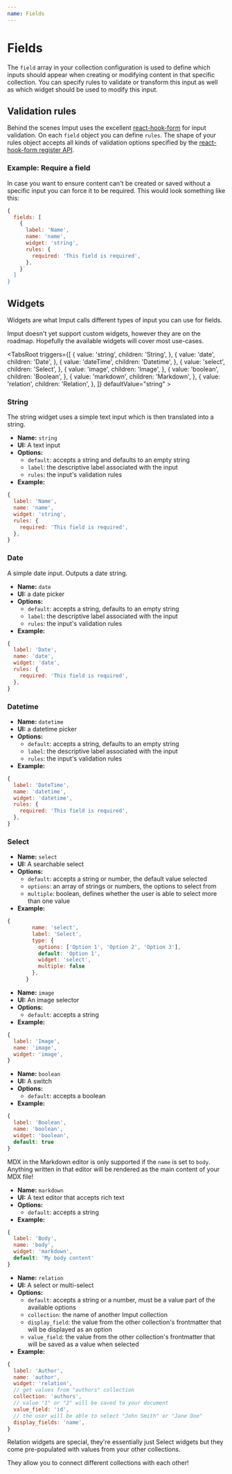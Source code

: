 ```yaml
---
name: Fields
---
```

# Fields

The `field` array in your collection configuration is used to define which inputs should appear when creating or modifying content in that specific collection. You can specify rules to validate or transform this input as well as which widget should be used to modify this input.

## Validation rules

Behind the scenes Imput uses the excellent [react-hook-form](https://react-hook-form.com/) for input validation. On each `field` object you can define `rules`. The shape of your rules object accepts all kinds of validation options specified by the [react-hook-form register API](https://react-hook-form.com/api/useform/register/).

### Example: Require a field

In case you want to ensure content can't be created or saved without a specific input you can force it to be required. This would look something like this:

```js
{
  fields: [
    {
      label: 'Name',
      name: 'name',
      widget: 'string',
      rules: {
        required: 'This field is required',
      },
    }`
  ]
}
```

## Widgets

Widgets are what Imput calls different types of input you can use for fields.

<Note>

Imput doesn't yet support custom widgets, however they are on the roadmap. Hopefully the available widgets will cover most use-cases.

</Note>

<TabsRoot triggers={[
{
value: 'string',
children: 'String',
},
{
value: 'date',
children: 'Date',
},
{
value: 'dateTime',
children: 'Datetime',
},
{
value: 'select',
children: 'Select',
},
{
value: 'image',
children: 'Image',
},
{
value: 'boolean',
children: 'Boolean',
},
{
value: 'markdown',
children: 'Markdown',
},
{
value: 'relation',
children: 'Relation',
},
]} defaultValue="string" >

<TabsContent value="string" >

### String

The string widget uses a simple text input which is then translated into a string.

  - **Name:** `string`
  - **UI:** A text input
  - **Options:**
    - `default`: accepts a string and defaults to an empty string
    - `label`: the descriptive label associated with the input
    - `rules`: the input's validation rules
  - **Example:**

```javascript
{
  label: 'Name',
  name: 'name',
  widget: 'string',
  rules: {
    required: 'This field is required',
  },
}
```

</TabsContent>

<TabsContent value="date" >

### Date

A simple date input. Outputs a date string.

  - **Name:** `date`
  - **UI:** a date picker
  - **Options:**
    - `default`: accepts a string, defaults to an empty string
    - `label`:  the descriptive label associated with the input
    - `rules`: the input's validation rules
  - **Example:**

```javascript
{
  label: 'Date',
  name: 'date',
  widget: 'date',
  rules: {
    required: 'This field is required',
  },
}
```

</TabsContent>

<TabsContent value="dateTime" >

### Datetime

  - **Name:** `datetime`
  - **UI:** a datetime picker
  - **Options:**
    - `default`: accepts a string, defaults to an empty string
    - `label`:  the descriptive label associated with the input
    - `rules`: the input's validation rules
  - **Example:**

```javascript
{
  label: 'DateTime',
  name: 'datetime',
  widget: 'datetime',
  rules: {
    required: 'This field is required',
  },
}
```

</TabsContent>

<TabsContent value="select" >

### Select

  - **Name:** `select`
  - **UI:** A searchable select
  - **Options:**
    - `default`: accepts a string or number, the default value selected
    - `options`: an array of strings or numbers, the options to select from
    - `multiple`: boolean, defines whether the user is able to select more than one value
  - **Example:**

```javascript
{
        name: 'select',
        label: 'Select',
        type: {
          options: ['Option 1', 'Option 2', 'Option 3'],
          default: 'Option 1',
          widget: 'select',
          multiple: false
        },
      }
```

</TabsContent>

<TabsContent value="image" >

  - **Name:** `image`
  - **UI:** An image selector
  - **Options:**
    - `default`: accepts a string
  - **Example:**

```js
{
  label: 'Image',
  name: 'image',
  widget: 'image',
}
```

</TabsContent>

<TabsContent value="boolean" >

  - **Name:** `boolean`
  - **UI:** A switch
  - **Options:**
    - `default`: accepts a boolean
  - **Example:**

```js
{
  label: 'Boolean',
  name: 'boolean',
  widget: 'boolean',
  default: true
}
```

</TabsContent>

<TabsContent value="markdown" >

<Note>

MDX in the Markdown editor is only supported if the `name` is set to `body`. Anything written in that editor will be rendered as the main content of your MDX file!

</Note>

  - **Name:** `markdown`
  - **UI:** A text editor that accepts rich text
  - **Options:**
    - `default`: accepts a string
  - **Example:**

```js
{
  label: 'Body',
  name: 'body',
  widget: 'markdown',
  default: 'My body content'
}
```

</TabsContent>

<TabsContent value="relation" >

  - **Name:** `relation`
  - **UI:** A select or multi-select
  - **Options:**
    - `default`: accepts a string or a number, must be a value part of the available options
    - `collection`: the name of another Imput collection
    - `display_field`: the value from the other collection's frontmatter that will be displayed as an option
    - `value_field`: the value from the other collection's frontmatter that will be saved as a value when selected
  - **Example:**

```js
{
  label: 'Author',
  name: 'author',
  widget: 'relation',
  // get values from "authors" collection
  collection: 'authors',
  // value "1" or "2" will be saved to your document
  value_field: 'id',
  // the user will be able to select "John Smith" or "Jane Doe"
  display_fields: 'name',
}
```

Relation widgets are special, they're essentially just Select widgets but they come pre-populated with values from your other collections.

They allow you to connect different collections with each other!

</TabsContent>

</TabsRoot>

